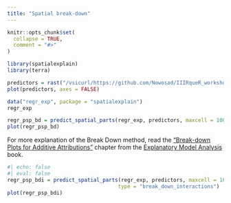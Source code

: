 ```yaml
---
title: "Spatial break-down"
---
```


```r
knitr::opts_chunk$set(
  collapse = TRUE,
  comment = "#>"
)
```

```r
library(spatialexplain)
library(terra)
```

```r
predictors = rast("/vsicurl/https://github.com/Nowosad/IIIRqueR_workshop_materials/raw/refs/heads/main/data/predictors.tif")
plot(predictors, axes = FALSE)
```

```r
data("regr_exp", package = "spatialexplain")
regr_exp
```



```r
regr_psp_bd = predict_spatial_parts(regr_exp, predictors, maxcell = 100)
plot(regr_psp_bd)
```

For more explanation of the Break Down method, read the ["Break-down Plots for Additive Attributions"](https://ema.drwhy.ai/breakDown.html) chapter from the [Explanatory Model Analysis](https://ema.drwhy.ai/) book. 

```r
#| echo: false
#| eval: false
regr_psp_bdi = predict_spatial_parts(regr_exp, predictors, maxcell = 100,
                                    type = "break_down_interactions")
plot(regr_psp_bdi)
```
